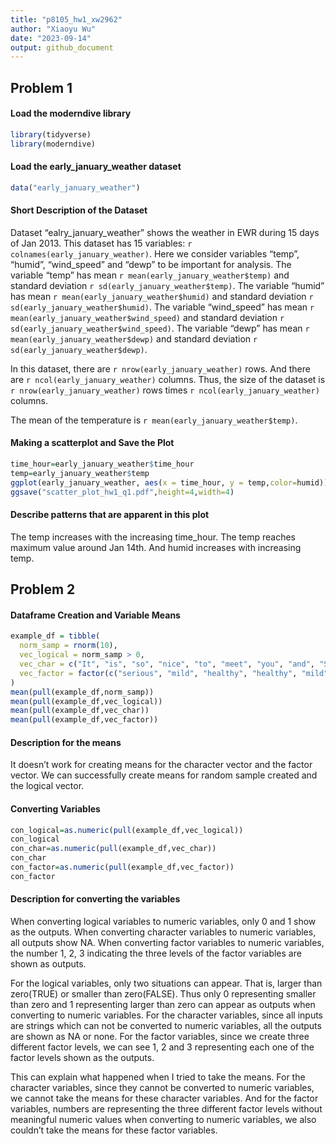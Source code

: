```yaml
---
title: "p8105_hw1_xw2962"
author: "Xiaoyu Wu"
date: "2023-09-14"
output: github_document
---
```

## Problem 1 

#### Load the moderndive library
```r
library(tidyverse)
library(moderndive)
```

#### Load the early_january_weather dataset
```r
data("early_january_weather")
```

#### Short Description of the Dataset

Dataset "ealry_january_weather" shows the weather in EWR during 15 days of Jan 2013. This dataset has 15 variables: `r colnames(early_january_weather)`. Here we consider variables "temp", "humid", "wind_speed" and "dewp" to be important for analysis. The variable "temp" has mean `r mean(early_january_weather$temp)` and standard deviation `r sd(early_january_weather$temp)`. The variable "humid" has mean `r mean(early_january_weather$humid)` and standard deviation `r sd(early_january_weather$humid)`. The variable "wind_speed" has mean `r mean(early_january_weather$wind_speed)` and standard deviation `r sd(early_january_weather$wind_speed)`. The variable "dewp" has mean `r mean(early_january_weather$dewp)` and standard deviation `r sd(early_january_weather$dewp)`.          


In this dataset, there are `r nrow(early_january_weather)` rows. And there are `r ncol(early_january_weather)` columns. Thus, the size of the dataset is `r nrow(early_january_weather)` rows times `r ncol(early_january_weather)` columns.  

The mean of the temperature is `r mean(early_january_weather$temp)`. 

#### Making a scatterplot and Save the Plot 
```r
time_hour=early_january_weather$time_hour
temp=early_january_weather$temp
ggplot(early_january_weather, aes(x = time_hour, y = temp,color=humid)) + geom_point()
ggsave("scatter_plot_hw1_q1.pdf",height=4,width=4)
```

#### Describe patterns that are apparent in this plot
The temp increases with the increasing time_hour. The temp reaches maximum value around Jan 14th. And humid increases with increasing temp. 

## Problem 2

#### Dataframe Creation and Variable Means 
```r
example_df = tibble(
  norm_samp = rnorm(10),
  vec_logical = norm_samp > 0,
  vec_char = c("It", "is", "so", "nice", "to", "meet", "you", "and", "Sarah", "here"),
  vec_factor = factor(c("serious", "mild", "healthy", "healthy", "mild", "mild", "serious", "mild", "mild", "healthy"))
)
mean(pull(example_df,norm_samp))
mean(pull(example_df,vec_logical))
mean(pull(example_df,vec_char))
mean(pull(example_df,vec_factor))
```

#### Description for the means 
It doesn't work for creating means for the character vector and the factor vector. We can successfully create means for random sample created and the logical vector. 

#### Converting Variables
```r
con_logical=as.numeric(pull(example_df,vec_logical))
con_logical
con_char=as.numeric(pull(example_df,vec_char))
con_char
con_factor=as.numeric(pull(example_df,vec_factor))
con_factor
```

#### Description for converting the variables 
When converting logical variables to numeric variables, only 0 and 1 show as the outputs. When converting character variables to numeric variables, all outputs show NA. When converting factor variables to numeric variables, the number 1, 2, 3 indicating the three levels of the factor variables are shown as outputs.  

For the logical variables, only two situations can appear. That is, larger than zero(TRUE) or smaller than zero(FALSE). Thus only 0 representing smaller than zero and 1 representing larger than zero can appear as outputs when converting to numeric variables. For the character variables, since all inputs are strings which can not be converted to numeric variables, all the outputs are shown as NA or none. For the factor variables, since we create three different factor levels, we can see 1, 2 and 3 representing each one of the factor levels shown as the outputs. 

This can explain what happened when I tried to take the means. For the character variables, since they cannot be converted to numeric variables, we cannot take the means for these character variables. And for the factor variables, numbers are representing the three different factor levels without meaningful numeric values when converting to numeric variables, we also couldn't take the means for these factor variables.   






